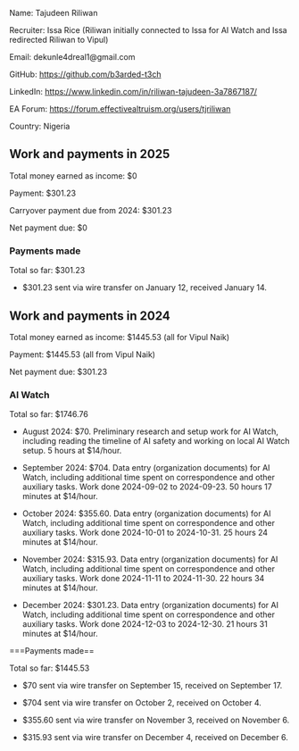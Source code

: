 Name: Tajudeen Riliwan

Recruiter: Issa Rice (Riliwan initially connected to Issa for AI Watch and Issa redirected Riliwan to Vipul)

Email: dekunle4dreal1@gmail.com

GitHub: https://github.com/b3arded-t3ch

LinkedIn: https://www.linkedin.com/in/riliwan-tajudeen-3a7867187/

EA Forum: https://forum.effectivealtruism.org/users/tjriliwan

Country: Nigeria

==Work and payments in 2025==

Total money earned as income: $0

Payment: $301.23

Carryover payment due from 2024: $301.23

Net payment due: $0

===Payments made===

Total so far: $301.23

* $301.23 sent via wire transfer on January 12, received January 14.

==Work and payments in 2024==

Total money earned as income: $1445.53 (all for Vipul Naik)

Payment: $1445.53 (all from Vipul Naik)

Net payment due: $301.23

===AI Watch===

Total so far: $1746.76

* August 2024: $70. Preliminary research and setup work for AI Watch, including reading the timeline of AI safety and working on local AI Watch setup. 5 hours at $14/hour.

* September 2024: $704. Data entry (organization documents) for AI Watch, including additional time spent on correspondence and other auxiliary tasks. Work done 2024-09-02 to 2024-09-23. 50 hours 17 minutes at $14/hour.

* October 2024: $355.60. Data entry (organization documents) for AI Watch, including additional time spent on correspondence and other auxiliary tasks. Work done 2024-10-01 to 2024-10-31. 25 hours 24 minutes at $14/hour.

* November 2024: $315.93. Data entry (organization documents) for AI Watch, including additional time spent on correspondence and other auxiliary tasks. Work done 2024-11-11 to 2024-11-30. 22 hours 34 minutes at $14/hour.

* December 2024: $301.23. Data entry (organization documents) for AI Watch, including additional time spent on correspondence and other auxiliary tasks. Work done 2024-12-03 to 2024-12-30. 21 hours 31 minutes at $14/hour.

===Payments made==

Total so far: $1445.53

* $70 sent via wire transfer on September 15, received on September 17.

* $704 sent via wire transfer on October 2, received on October 4.

* $355.60 sent via wire transfer on November 3, received on November 6.

* $315.93 sent via wire transfer on December 4, received on December 6.
